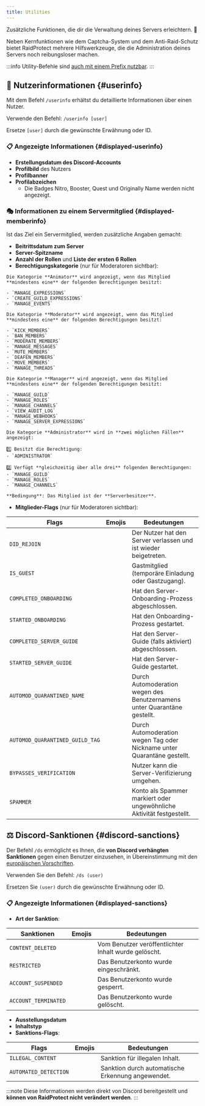 ```yaml
---
title: Utilities
---
```



Zusätzliche Funktionen, die dir die Verwaltung deines Servers erleichtern. 🔧

Neben Kernfunktionen wie dem Captcha-System und dem Anti-Raid-Schutz bietet RaidProtect mehrere Hilfswerkzeuge, die die Administration deines Servers noch reibungsloser machen.

:::info
Utility-Befehle sind [auch mit einem Prefix nutzbar](../guides/prefix.md).
:::

## 👤 Nutzerinformationen {#userinfo}

Mit dem Befehl `/userinfo` erhältst du detaillierte Informationen über einen Nutzer.

Verwende den Befehl: ```/userinfo [user]```

Ersetze `[user]` durch die gewünschte Erwähnung oder ID.

### 📋 Angezeigte Informationen {#displayed-userinfo}

- **Erstellungsdatum des Discord-Accounts**
- **Profilbild** des Nutzers
- **Profilbanner**
- **Profilabzeichen**
  - Die Badges Nitro, Booster, Quest und Originally Name werden nicht angezeigt.

### 🎭 Informationen zu einem Servermitglied {#displayed-memberinfo}

Ist das Ziel ein Servermitglied, werden zusätzliche Angaben gemacht:

- **Beitrittsdatum zum Server**
- **Server-Spitzname**
- **Anzahl der Rollen** und **Liste der ersten 6 Rollen**
- **Berechtigungskategorie** (nur für Moderatoren sichtbar):

<SeparatedBox>
<Tabs>
  <TabItem value="animator" label="Animator" default>

    Die Kategorie **Animator** wird angezeigt, wenn das Mitglied **mindestens eine** der folgenden Berechtigungen besitzt:

    - `MANAGE_EXPRESSIONS`
    - `CREATE_GUILD_EXPRESSIONS`
    - `MANAGE_EVENTS`

  </TabItem>
  <TabItem value="moderator" label="Moderator">

    Die Kategorie **Moderator** wird angezeigt, wenn das Mitglied **mindestens eine** der folgenden Berechtigungen besitzt:

    - `KICK_MEMBERS`
    - `BAN_MEMBERS`
    - `MODERATE_MEMBERS`
    - `MANAGE_MESSAGES`
    - `MUTE_MEMBERS`
    - `DEAFEN_MEMBERS`
    - `MOVE_MEMBERS`
    - `MANAGE_THREADS`

  </TabItem>
  <TabItem value="manager" label="Manager">

    Die Kategorie **Manager** wird angezeigt, wenn das Mitglied **mindestens eine** der folgenden Berechtigungen besitzt:

    - `MANAGE_GUILD`
    - `MANAGE_ROLES`
    - `MANAGE_CHANNELS`
    - `VIEW_AUDIT_LOG`
    - `MANAGE_WEBHOOKS`
    - `MANAGE_SERVER_EXPRESSIONS`

  </TabItem>
  <TabItem value="admin" label="Administrator">

    Die Kategorie **Administrator** wird in **zwei möglichen Fällen** angezeigt:

    1️⃣ Besitzt die Berechtigung:
    - `ADMINISTRATOR`

    2️⃣ Verfügt **gleichzeitig über alle drei** folgenden Berechtigungen:
    - `MANAGE_GUILD`
    - `MANAGE_ROLES`
    - `MANAGE_CHANNELS`

  </TabItem>
  <TabItem value="owner" label="Owner">

    **Bedingung**: Das Mitglied ist der **Serverbesitzer**.

  </TabItem>
</Tabs>
</SeparatedBox>

- **Mitglieder-Flags** (nur für Moderatoren sichtbar):

| **Flags**                                | **Emojis**                                                                                                                  | **Bedeutungen**                                                          |
| ---------------------------------------- | --------------------------------------------------------------------------------------------------------------------------- | ------------------------------------------------------------------------ |
| `DID_REJOIN`                             | <Icon src="/img/icons/MemberDidRejoin.svg" alt="Icon MitgliedKamZurück" title=":MemberDidRejoin:"/>                         | Der Nutzer hat den Server verlassen und ist wieder beigetreten.          |
| `IS_GUEST`                               | <Icon src="/img/icons/MemberIsGuest.svg" alt="Icon MitgliedIstGast" title=":MemberIsGuest:"/>                               | Gastmitglied (temporäre Einladung oder Gastzugang).                      |
| `COMPLETED_ONBOARDING`                   | <Icon src="/img/icons/OnboardingCompleted.svg" alt="Icon OnboardingAbgeschlossen" title=":OnboardingCompleted:"/>           | Hat den Server-Onboarding-Prozess abgeschlossen.                         |
| `STARTED_ONBOARDING`                     | <Icon src="/img/icons/OnboardingStarted.svg" alt="Icon OnboardingGestartet" title=":OnboardingStarted:"/>                   | Hat den Onboarding-Prozess gestartet.                                    |
| `COMPLETED_SERVER_GUIDE`                 | <Icon src="/img/icons/ServerGuideCompleted.svg" alt="Icon ServerGuideAbgeschlossen" title=":ServerGuideCompleted:"/>        | Hat den Server-Guide (falls aktiviert) abgeschlossen.                    |
| `STARTED_SERVER_GUIDE`                   | <Icon src="/img/icons/ServerGuideStarted.svg" alt="Icon ServerGuideGestartet" title=":ServerGuideStarted:"/>                | Hat den Server-Guide gestartet.                                          |
| `AUTOMOD_QUARANTINED_NAME`               | <Icon src="/img/icons/MemberQuarantined.svg" alt="Icon MitgliedUnterQuarantäne" title=":MemberQuarantined:"/>               | Durch Automoderation wegen des Benutzernamens unter Quarantäne gestellt. |
| `AUTOMOD_QUARANTINED_GUILD_TAG`          | <Icon src="/img/icons/MemberQuarantined.svg" alt="Icon MitgliedUnterQuarantäne" title=":MemberQuarantined:"/>               | Durch Automoderation wegen Tag oder Nickname unter Quarantäne gestellt.  |
| `BYPASSES_VERIFICATION`                  | <Icon src="/img/icons/BypassVerification.svg" alt="Icon VerifizierungUmgangen" title=":BypassVerification:"/>               | Nutzer kann die Server-Verifizierung umgehen.                            |
| `SPAMMER`                                | <Icon src="/img/icons/UnusualAccountActivity.svg" alt="Icon UngewöhnlicheKontoAktivität" title=":UnusualAccountActivity:"/> | Konto als Spammer markiert oder ungewöhnliche Aktivität festgestellt.    |

## ⚖️ Discord-Sanktionen {#discord-sanctions}

Der Befehl `/ds` ermöglicht es Ihnen, die **von Discord verhängten Sanktionen** gegen einen Benutzer einzusehen, in Übereinstimmung mit den [europäischen Vorschriften](https://transparency.dsa.ec.europa.eu/).

Verwenden Sie den Befehl: ```/ds (user)```

Ersetzen Sie `(user)` durch die gewünschte Erwähnung oder ID.

### 📋 Angezeigte Informationen {#displayed-sanctions}

- **Art der Sanktion**:

| **Sanktionen**                           | **Emojis**                                                                                                                  | **Bedeutungen**                                                          |
| ---------------------------------------- | --------------------------------------------------------------------------------------------------------------------------- | ------------------------------------------------------------------------ |
| `CONTENT_DELETED`                        | <Icon src="/img/icons/ContentDeleted.svg" alt="icon ContentDeleted" title=":iconTrash:"/>                                   | Vom Benutzer veröffentlichter Inhalt wurde gelöscht.                     |
| `RESTRICTED`                             | <Icon src="/img/icons/AccountRestricted.svg" alt="icon AccountRestricted" title=":iconRestricted:"/>                        | Das Benutzerkonto wurde eingeschränkt.                                   |
| `ACCOUNT_SUSPENDED`                      | <Icon src="/img/icons/AccountSuspended.svg" alt="icon AccountSuspended" title=":iconSuspended:"/>                           | Das Benutzerkonto wurde gesperrt.                                        |
| `ACCOUNT_TERMINATED`                     | <Icon src="/img/icons/AccountTerminated.svg" alt="icon AccountTerminated" title=":iconTerminated:"/>                        | Das Benutzerkonto wurde gelöscht.                                        |

- **Ausstellungsdatum**
- **Inhaltstyp**
- **Sanktions-Flags**:

| **Flags**                                | **Emojis**                                                                                                                  | **Bedeutungen**                                                          |
| ---------------------------------------- | --------------------------------------------------------------------------------------------------------------------------- | ------------------------------------------------------------------------ |
| `ILLEGAL_CONTENT`                        | <Icon src="/img/icons/IllegalContent.svg" alt="icon IllegalContent" title=":iconIllegal:"/>                                 | Sanktion für illegalen Inhalt.                                           |
| `AUTOMATED_DETECTION`                    | <Icon src="/img/icons/AutomatedDetection.svg" alt="icon AutomatedDetection" title=":iconBots:"/>                            | Sanktion durch automatische Erkennung angewendet.                        |

:::note
Diese Informationen werden direkt von Discord bereitgestellt und **können von RaidProtect nicht verändert werden**.
:::